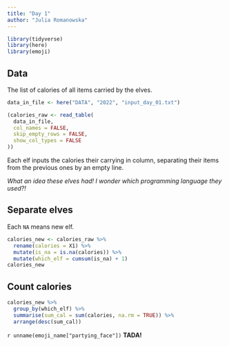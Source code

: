 ```yaml
---
title: "Day 1"
author: "Julia Romanowska"
---
```


```r
library(tidyverse)
library(here)
library(emoji)
```


## Data

The list of calories of all items carried by the elves.

```r
data_in_file <- here("DATA", "2022", "input_day_01.txt")

(calories_raw <- read_table(
  data_in_file,
  col_names = FALSE,
  skip_empty_rows = FALSE,
  show_col_types = FALSE
))
```

Each elf inputs the calories their carrying in column, separating their items
from the previous ones by an empty line.

::: {.card .border-secondary .mb-3}
::: {.card-text}
_What an idea these elves had! I wonder which programming language they used?!_
:::
:::

## Separate elves

Each `NA` means new elf.

```r
calories_new <- calories_raw %>%
  rename(calories = X1) %>%
  mutate(is_na = is.na(calories)) %>%
  mutate(which_elf = cumsum(is_na) + 1)
calories_new
```


## Count calories

```r
calories_new %>%
  group_by(which_elf) %>%
  summarise(sum_cal = sum(calories, na.rm = TRUE)) %>%
  arrange(desc(sum_cal))
```

`r unname(emoji_name["partying_face"])` **TADA!**
